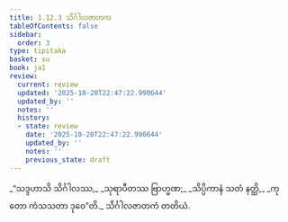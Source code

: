 ```yaml
---
title: 1.12.3 သိင်္ဂါလဇာတက
tableOfContents: false
sidebar:
  order: 3
type: tipitaka
basket: su
book: ja1
review:
  current: review
  updated: '2025-10-20T22:47:22.990644'
  updated_by: ''
  notes: ''
  history:
  - state: review
    date: '2025-10-20T22:47:22.990644'
    updated_by: ''
    notes: ''
    previous_state: draft
---
```



<DynamicBreadcrumb />


<ReviewStatus review={frontmatter.review} showDetails={true} />

<HypothesisAnnotation frontmatter={frontmatter} />

<Division number="113" book="ja1" e="ch" v="22" p="27">

<Paragraph number="251" type="verses" book="ja1">
_“သဒ္ဒဟာသိ သိင်္ဂါလဿ,_  
_သုရာပီတဿ ဗြာဟ္မဏ;_  
_သိပ္ပိကာနံ သတံ နတ္ထိ,_  
_ကုတော ကံသသတာ ဒုဝေ”တိ._  


</Paragraph>
</Division>

<Paragraph number="252" type="center" book="ja1">
သိင်္ဂါလဇာတကံ တတိယံ.
</Paragraph>